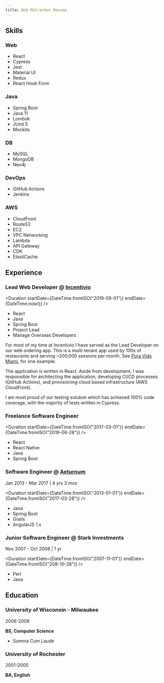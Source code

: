 ```yaml
---
title: Bob McCracken Resume
---
```



## Skills

### Web

- React
- Cypress
- Jest
- Material UI
- Redux
- React Hook Form

### Java

- Spring Boot
- Java 11
- Lombok
- JUnit 5
- Mockito

### DB

- MySQL
- MongoDB
- Neo4j

### DevOps

- GitHub Actions
- Jenkins

### AWS

- CloudFront
- Route53
- EC2
- VPC Networking
- Lambda
- API Gateway
- CDK
- ElastiCache

## Experience

### Lead Web Developer @ [Incentivio](https://www.incentivio.com/)

<Duration startDate={DateTime.fromISO("2019-08-01")} endDate={DateTime.now()} />

- React
- Java
- Spring Boot
- Project Lead
- Manage Overseas Developers

For most of my time at Incentivio I have served as the Lead Developer on our web
ordering app. This is a multi-tenant app used by 100s of restaurants and serving
~200,000 sessions per month. See [Pura Vida
Miami](https://order.incentivio.com/c/puravidamiami), for one example.

The application is written in React. Aside from development, I was responsible
for architecting the application, developing CI/CD processes (GitHub Actions),
and provisioning cloud based infrastructure (AWS CloudFront).

I am most proud of our testing solution which has achieved 100% code coverage,
with the majority of tests written in Cypress.

### Freelance Software Engineer

<Duration
  startDate={DateTime.fromISO("2017-03-01")}
  endDate={DateTime.fromISO("2019-08-28")}
/>

- React
- React Native
- Java
- Spring Boot

### Software Engineer @ [Aeturnum](https://aeturnum.com/)

Jan 2013 - Mar 2017 | 4 yrs 3 mos

<Duration
  startDate={DateTime.fromISO("2013-01-01")}
  endDate={DateTime.fromISO("2017-03-28")}
/>

- Java
- Spring Boot
- Grails
- AngularJS 1.x

### Junior Software Engineer @ Stark Investments

Nov 2007 - Oct 2008 | 1 yr

<Duration
  startDate={DateTime.fromISO("2007-11-01")}
  endDate={DateTime.fromISO("208-10-28")}
/>

- Perl
- Java

## Education

### University of Wisconsin - Milwaukee

2006-2008

**BS, Computer Science**

- Summa Cum Laude

### University of Rochester

2001-2005

**BA, English**
